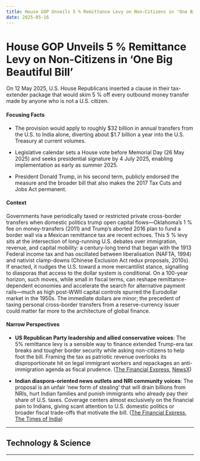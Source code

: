 ```yaml
---
title: House GOP Unveils 5 % Remittance Levy on Non-Citizens in ‘One Big Beautiful Bill’
date: 2025-05-16
---
```


# House GOP Unveils 5 % Remittance Levy on Non-Citizens in ‘One Big Beautiful Bill’

On 12 May 2025, U.S. House Republicans inserted a clause in their tax-extender package that would skim 5 % off every outbound money transfer made by anyone who is not a U.S. citizen.

#### Focusing Facts

- The provision would apply to roughly $32 billion in annual transfers from the U.S. to India alone, diverting about $1.7 billion a year into the U.S. Treasury at current volumes.

- Legislative calendar sets a House vote before Memorial Day (26 May 2025) and seeks presidential signature by 4 July 2025, enabling implementation as early as summer 2025.

- President Donald Trump, in his second term, publicly endorsed the measure and the broader bill that also makes the 2017 Tax Cuts and Jobs Act permanent.

#### Context

Governments have periodically taxed or restricted private cross-border transfers when domestic politics trump open capital flows—Oklahoma’s 1 % fee on money-transfers (2011) and Trump’s aborted 2016 plan to fund a border wall via a Mexican remittance tax are recent echoes. This 5 % levy sits at the intersection of long-running U.S. debates over immigration, revenue, and capital mobility: a century-long trend that began with the 1913 Federal income tax and has oscillated between liberalisation (NAFTA, 1994) and nativist clamp-downs (Chinese Exclusion Act redux proposals, 2010s). If enacted, it nudges the U.S. toward a more mercantilist stance, signalling to diasporas that access to the dollar system is conditional. On a 100-year horizon, such moves, while small in fiscal terms, can reshape remittance-dependent economies and accelerate the search for alternative payment rails—much as high post-WWII capital controls spurred the Eurodollar market in the 1950s. The immediate dollars are minor; the precedent of taxing personal cross-border transfers from a reserve-currency issuer could matter far more to the architecture of global finance.

#### Narrow Perspectives

- **US Republican Party leadership and allied conservative voices**: The 5% remittance levy is a sensible way to finance extended Trump-era tax breaks and tougher border security while asking non-citizens to help foot the bill. Framing the tax as patriotic revenue overlooks its disproportionate hit on legal immigrant workers and repackages an anti-immigration agenda as fiscal prudence. ([The Financial Express](https://www.financialexpress.com/business/investing-abroad-us-to-levy-5-tax-on-immigrant-remittances-what-does-it-mean-for-nris-3844718/), [NewsX](https://www.newsx.com/world/how-a-new-us-remittance-tax-could-hurt-nris-financially/))

- **Indian diaspora-oriented news outlets and NRI community voices**: The proposal is an unfair ‘new form of stealing’ that will drain billions from NRIs, hurt Indian families and punish immigrants who already pay their share of U.S. taxes. Coverage centers almost exclusively on the financial pain to Indians, giving scant attention to U.S. domestic politics or broader fiscal trade-offs that motivate the bill. ([The Financial Express](https://www.financialexpress.com/business/investing-abroad-internet-slams-us-bill-to-impose-5-tax-on-nri-remittances-says-this-is-new-form-of-stealing-3844915/), [The Times of India](https://timesofindia.indiatimes.com/how-a-us-remittance-tax-could-cost-the-indian-diaspora-1-6bn/articleshow/121207174.cms))

---

## Technology & Science

---
